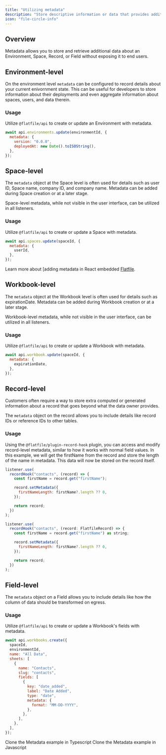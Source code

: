 ```yaml
---
title: "Utilizing metadata"
description: "Store descriptive information or data that provides additional context."
icon: "file-circle-info"
---
```


<Snippet file="shared/dxpbanner.mdx" />

## Overview

Metadata allows you to store and retrieve additional data about an Environment, Space, Record, or Field without
exposing it to end users.

## Environment-level

On the environment level `metadata` can be configured to record details about your current enivornment state. This can be useful for developers to store information about their deployments and even aggregate information about spaces, users, and data therein.

### Usage

Utilize `@flatfile/api` to create or update an Environment with metadata.

```jsx
await api.environments.update(environmentId, {
  metadata: {
    version: "0.0.0",
    deployedAt: new Date().toISOString(),
  },
});
```

## Space-level

The `metadata` object at the Space level is often used for details such as user ID, Space name, company ID, and company name.
Metadata can be added during Space creation or at a later stage.

<Info>
  Space-level metadata, while not visible in the user interface, can be utilized
  in all listeners.
</Info>

### Usage

Utilize `@flatfile/api` to create or update a Space with metadata.

```jsx
await api.spaces.update(spaceId, {
  metadata: {
    userId,
  },
});
```

Learn more about [adding metadata in React embedded
[Flatfile](../apps/embedding/react/guide#spaceinfo).

## Workbook-level

The `metadata` object at the Workbook level is often used for details such as expirationDate.
Metadata can be added during Workbook creation or at a later stage.

<Info>
  Workbook-level metadata, while not visible in the user interface, can be
  utilized in all listeners.
</Info>

### Usage

Utilize `@flatfile/api` to create or update a Workbook with metadata.

```jsx
await api.workbook.update(spaceId, {
  metadata: {
    expirationDate,
  },
});
```

## Record-level

Customers often require a way to store extra computed or generated
information about a record that goes beyond what the data owner provides.

The `metadata` object on the record allows you to
include details like record IDs or reference IDs to other tables.

### Usage

Using the `@flatfile/plugin-record-hook` plugin, you can access and modify record-level metadata, similar to
how it works with normal field values. In this example, we will get the firstName from the record
and store the length of the name in metadata. This data will now be stored on the record itself.

<CodeGroup>

```jsx javascript
listener.use(
  recordHook("contacts", (record) => {
    const firstName = record.get("firstName");

    record.setMetadata({
      firstNameLength: firstName?.length ?? 0,
    });

    return record;
  })
);
```

```jsx typescript
listener.use(
  recordHook("contacts", (record: FlatfileRecord) => {
    const firstName = record.get("firstName") as string;

    record.setMetadata({
      firstNameLength: firstName?.length ?? 0,
    });

    return record;
  })
);
```

</CodeGroup>

## Field-level

The `metadata` object on a Field allows you to
include details like how the column of data should be transformed on egress.

### Usage

Utilize `@flatfile/api` to create or update a Workbook's fields with metadata.

```jsx
await api.workbooks.create({
  spaceId,
  environmentId,
  name: "All Data",
  sheets: [
    {
      name: "Contacts",
      slug: "contacts",
      fields: [
        {
          key: "date_added",
          label: "Date Added",
          type: "date",
          metadata: {
            format: "MM-DD-YYYY",
          },
        },
      ],
    },
  ],
});
```

<CardGroup cols={2}>
  <Card
    title="typescript"
    icon="code-merge"
    href="https://github.com/FlatFilers/flatfile-docs-kitchen-sink/blob/main/typescript/metadata/index.ts"
  >
    Clone the Metadata example in Typescript
  </Card>
  <Card
    title="javascript"
    icon="js"
    href="https://github.com/FlatFilers/flatfile-docs-kitchen-sink/blob/main/javascript/metadata/index.js"
  >
    Clone the Metadata example in Javascript
  </Card>
</CardGroup>
